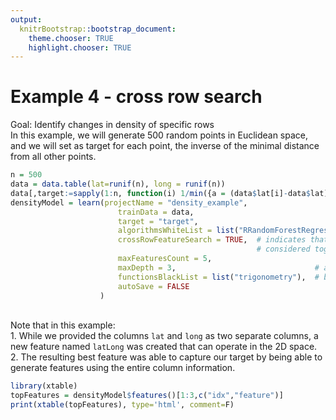 ```yaml
---
output:
  knitrBootstrap::bootstrap_document:
    theme.chooser: TRUE
    highlight.chooser: TRUE
---
```


<!--
%\VignetteEngine{knitr::rmarkdown}
%\VignetteIndexEntry{Example 4}
%\VignetteDepends{xtable}
-->
# Example 4 - cross row search #
Goal: Identify changes in density of specific rows
<br>
In this example, we will generate 500 random points in Euclidean space, and we will set as target for each point, the inverse of the minimal distance from all other points. 
<br>
```r
n = 500
data = data.table(lat=runif(n), long = runif(n))
data[,target:=sapply(1:n, function(i) 1/min({a = (data$lat[i]-data$lat)^2+(data$long[i]-data$long)^2; a[i] = Inf;a}))]
densityModel = learn(projectName = "density_example",
                        trainData = data,
                        target = "target",
                        algorithmsWhiteList = list("RRandomForestRegressor"),  
                        crossRowFeatureSearch = TRUE,  # indicates that points from all rows should be
                                                       # considered together during feature search
                        maxFeaturesCount = 5,
                        maxDepth = 3,                               # allowing a higher search space depth
                        functionsBlackList = list("trigonometry"),  # blacklist trigonometric functions
                        autoSave = FALSE
                    )
```
<br>
Note that in this example:
<br>
1. While we provided the columns `lat` and `long` as two separate columns, a new feature named `latLong` was created that can operate in the 2D space.
2. The resulting best feature was able to capture our target by being able to generate features using the entire column information.
```r
library(xtable)
topFeatures = densityModel$features()[1:3,c("idx","feature")]
print(xtable(topFeatures), type='html', comment=F) 
```
<br>
